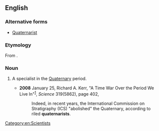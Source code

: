 ==English==

===Alternative forms===
* [[Quaternarist]]

===Etymology===
From {{suffix|Quaternary|ist|lang=en}}.

===Noun===
{{en-noun}}

# {{context|geology|paleontology|lang=en}} A specialist in the [[Quaternary]] period.
#* '''2008''' January 25, Richard A. Kerr, "A Time War Over the Period We Live In"<sup>[http://www.sciencemag.org/cgi/content/full/319/5862/402]</sup>, ''Science'' 319(5862), page 402,
#*: Indeed, in recent years, the International Commission on Stratigraphy (ICS) "abolished" the Quaternary, according to riled '''quaternarists'''.

[[Category:en:Scientists]]